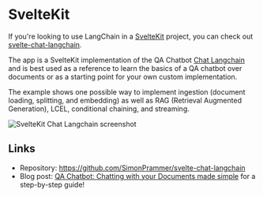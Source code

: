 # SvelteKit

If you're looking to use LangChain in a [SvelteKit](https://kit.svelte.dev/) project, you can check out [svelte-chat-langchain](https://github.com/SimonPrammer/svelte-chat-langchain).

The app is a SvelteKit implementation of the QA Chatbot [Chat Langchain](https://github.com/langchain-ai/chat-langchain) and is best used as a reference to learn the basics of a QA chatbot over documents or as a starting point for your own custom implementation.

The example shows one possible way to implement ingestion (document loading, splitting, and embedding) as well as RAG (Retrieval Augmented Generation), LCEL, conditional chaining, and streaming.

![SvelteKit Chat Langchain screenshot](/img/sveltekit-chat-langchain.png)

## Links

- Repository: https://github.com/SimonPrammer/svelte-chat-langchain
- Blog post: [QA Chatbot: Chatting with your Documents made simple](https://simon-prammer.vercel.app/blog/post/easiest-qa-chatbot) for a step-by-step guide!
